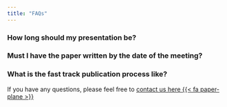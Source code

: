 ```yaml
---
title: "FAQs"
---
```


### How long should my presentation be? 

### Must I have the paper written by the date of the meeting? 

### What is the fast track publication process like?

If you have any questions, please feel free to [contact us here {{< fa paper-plane >}}]({{< var email.contact >}})
